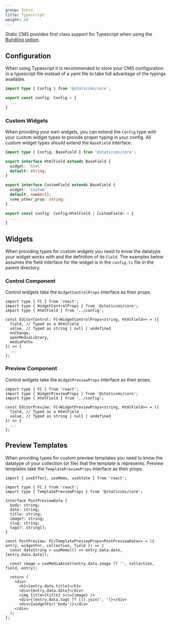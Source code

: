 ```yaml
---
group: Intro
title: Typescript
weight: 20
---
```


Static CMS provides first class support for Typescript when using the [Bundling option](/docs/add-to-your-site-bundling).

## Configuration

When using Typescript it is recommended to store your CMS configuration in a typescript file instead of a yaml file to take full advantage of the typings available.

```ts
import type { Config } from '@staticcms/core';

export const config: Config = {
  ...
}
```

### Custom Widgets

When providing your own widgets, you can extend the `Config` type with your custom widget types to provide proper typing in your config. All custom widget types should extend the `BaseField` interface.

```ts
import type { Config, BaseField } from '@staticcms/core';

export interface HtmlField extends BaseField {
  widget: 'html'
  default: string;
}

export interface CustomField extends BaseField {
  widget: 'custom'
  default: number[];
  some_other_prop: string;
}

export const config: Config<HtmlField | CustomField> = {
  ...
}
```

## Widgets

When providing types for custom widgets you need to know the datatype your widget works with and the definition of its `Field`. The examples below assumes the field interface for the widget is in the `config.ts` file in the parent directory.

### Control Component

Control widgets take the `WidgetControlProps` interface as their props.

```tsx
import type { FC } from 'react';
import type { WidgetControlProps } from '@staticcms/core';
import type { HtmlField } from '../config';

const EditorControl: FC<WidgetControlProps<string, HtmlField>> = ({
  field, // Typed as a HtmlField
  value, // Typed as string | null | undefined
  onChange,
  openMediaLibrary,
  mediaPaths
}) => {
  ...
};
```

### Preview Component

Control widgets take the `WidgetPreviewProps` interface as their props.

```tsx
import type { FC } from 'react';
import type { WidgetPreviewProps } from '@staticcms/core';
import type { HtmlField } from '../config';

const EditorPreview: FC<WidgetPreviewProps<string, HtmlField>> = ({
  field, // Typed as a HtmlField
  value, // Typed as string | null | undefined
}) => {
  ...
};
```

## Preview Templates

When providing types for custom preview templates you need to know the datatype of your collection (or file) that the template is represents. Preview templates take the `TemplatePreviewProps` interface as their props.

```tsx
import { useEffect, useMemo, useState } from 'react';

import type { FC } from 'react';
import type { TemplatePreviewProps } from '@staticcms/core';

interface PostPreviewData {
  body: string;
  date: string;
  title: string;
  image?: string;
  slug: string;
  tags?: string[];
}

const PostPreview: FC<TemplatePreviewProps<PostPreviewData>> = ({ entry, widgetFor, collection, field }) => {
  const dateString = useMemo(() => entry.data.date, [entry.data.date]);

  const image = useMediaAsset(entry.data.image ?? '', collection, field, entry);

  return (
    <div>
      <h1>{entry.data.title}</h1>
      <div>{entry.data.date}</div>
      <img title={title} src={image} />
      <div>{(entry.data.tags ?? []).join(', ')}</div>
      <div>{widgetFor('body')}</div>
    </div>
  );
};
```
